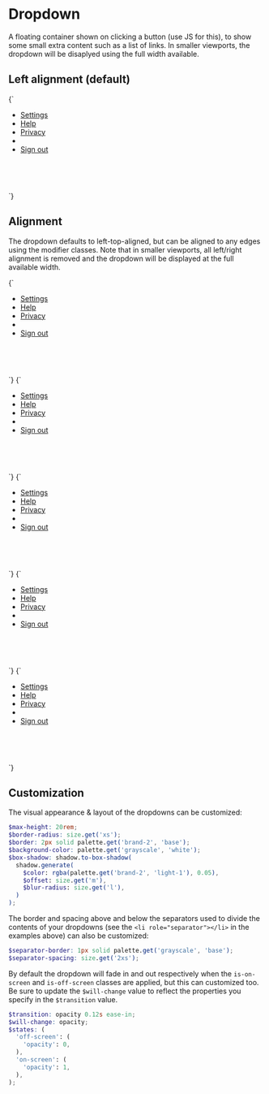 
<Meta title="Atoms/Dropdown" />

# Dropdown

A floating container shown on clicking a button (use JS for this), to show some small extra content such as a list of links. In smaller viewports, the dropdown will be disaplyed using the full width available.

## Left alignment (default)

<Canvas>
  <Story name="Dropdown" inline={false} height="20rem">
    {`
      <div class="u-relative" style="height: 10rem; width: 30rem">
        <ul class="a-dropdown u-overflow-y-auto u-list-none">
          <li>
            <a href="/" class="a-button a-button--transparent">Settings</a>
          </li>
          <li>
            <a href="/" class="a-button a-button--transparent">Help</a>
          </li>
          <li>
            <a href="/" class="a-button a-button--transparent">Privacy</a>
          </li>
          <li role="separator"></li>
          <li>
            <a href="/" class="a-button a-button--transparent">Sign out</a>
          </li>
        </ul>
      </div>
    `}
  </Story>
</Canvas>

## Alignment

The dropdown defaults to left-top-aligned, but can be aligned to any edges using the modifier classes. Note that in smaller viewports, all left/right alignment is removed and the dropdown will be displayed at the full available width.

<Canvas>
  <Story name="a-dropdown--right" inline={false} height="20rem">
    {`
      <div class="u-relative" style="height: 10rem; width: 100%">
        <ul class="a-dropdown a-dropdown--right u-overflow-y-auto u-list-none">
          <li>
            <a href="/" class="a-button a-button--transparent">Settings</a>
          </li>
          <li>
            <a href="/" class="a-button a-button--transparent">Help</a>
          </li>
          <li>
            <a href="/" class="a-button a-button--transparent">Privacy</a>
          </li>
          <li role="separator"></li>
          <li>
            <a href="/" class="a-button a-button--transparent">Sign out</a>
          </li>
        </ul>
      </div>
    `}
  </Story>
  <Story name="a-dropdown--top" inline={false} height="20rem">
    {`
      <div class="u-relative u-flex" style="height: 10rem; width: 100%">
        <ul class="a-dropdown a-dropdown--top u-overflow-y-auto u-list-none">
          <li>
            <a href="/" class="a-button a-button--transparent">Settings</a>
          </li>
          <li>
            <a href="/" class="a-button a-button--transparent">Help</a>
          </li>
          <li>
            <a href="/" class="a-button a-button--transparent">Privacy</a>
          </li>
          <li role="separator"></li>
          <li>
            <a href="/" class="a-button a-button--transparent">Sign out</a>
          </li>
        </ul>
      </div>
    `}
  </Story>
  <Story name="a-dropdown--top a-dropdown--right" inline={false} height="20rem">
    {`
      <div class="u-relative u-flex" style="height: 10rem; width: 100%">
        <ul class="a-dropdown a-dropdown--top a-dropdown--right u-overflow-y-auto u-list-none">
          <li>
            <a href="/" class="a-button a-button--transparent">Settings</a>
          </li>
          <li>
            <a href="/" class="a-button a-button--transparent">Help</a>
          </li>
          <li>
            <a href="/" class="a-button a-button--transparent">Privacy</a>
          </li>
          <li role="separator"></li>
          <li>
            <a href="/" class="a-button a-button--transparent">Sign out</a>
          </li>
        </ul>
      </div>
    `}
  </Story>
  <Story name="a-dropdown--bottom dropdown--full" inline={false} height="20rem">
    {`
      <div class="u-relative u-flex" style="height: 10rem; width: 100%">
        <ul class="a-dropdown a-dropdown--full-width u-overflow-y-auto u-list-none">
          <li>
            <a href="/" class="a-button a-button--transparent">Settings</a>
          </li>
          <li>
            <a href="/" class="a-button a-button--transparent">Help</a>
          </li>
          <li>
            <a href="/" class="a-button a-button--transparent">Privacy</a>
          </li>
          <li role="separator"></li>
          <li>
            <a href="/" class="a-button a-button--transparent">Sign out</a>
          </li>
        </ul>
      </div>
    `}
  </Story>
  <Story name="a-dropdown--top dropdown--full" inline={false} height="20rem">
    {`
      <div class="u-relative u-flex" style="height: 10rem; width: 100%">
        <ul class="a-dropdown a-dropdown--top a-dropdown--full-width u-overflow-y-auto u-list-none">
          <li>
            <a href="/" class="a-button a-button--transparent">Settings</a>
          </li>
          <li>
            <a href="/" class="a-button a-button--transparent">Help</a>
          </li>
          <li>
            <a href="/" class="a-button a-button--transparent">Privacy</a>
          </li>
          <li role="separator"></li>
          <li>
            <a href="/" class="a-button a-button--transparent">Sign out</a>
          </li>
        </ul>
      </div>
    `}
  </Story>
</Canvas>

## Customization

The visual appearance & layout of the dropdowns can be customized:

```scss
$max-height: 20rem;
$border-radius: size.get('xs');
$border: 2px solid palette.get('brand-2', 'base');
$background-color: palette.get('grayscale', 'white');
$box-shadow: shadow.to-box-shadow(
  shadow.generate(
    $color: rgba(palette.get('brand-2', 'light-1'), 0.05),
    $offset: size.get('m'),
    $blur-radius: size.get('l'),
  )
);
```

The border and spacing above and below the separators used to divide the contents of your dropdowns (see the `<li role="separator"></li>` in the examples above) can also be customized:

```scss
$separator-border: 1px solid palette.get('grayscale', 'base');
$separator-spacing: size.get('2xs');
```

By default the dropdown will fade in and out respectively when the `is-on-screen` and `is-off-screen` classes are applied, but this can customized too. Be sure to update the `$will-change` value to reflect the properties you specify in the `$transition` value.

```scss
$transition: opacity 0.12s ease-in;
$will-change: opacity;
$states: (
  'off-screen': (
    'opacity': 0,
  ),
  'on-screen': (
    'opacity': 1,
  ),
);
```
